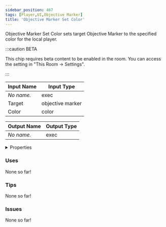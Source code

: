 ```yaml
---
sidebar_position: 467
tags: [Player,UI,Objective Marker]
title: 'Objective Marker Set Color'
---
```


Objective Marker Set Color sets target Objective Marker to the specified color for the local player.

:::caution BETA

This chip requires beta content to be enabled in the room. You can access the setting in "This Room -> Settings".

:::


<EsbSvg />

| Input Name | Input Type |
|-----------|-----------|
| *No name.* | exec |
| Target | objective marker |
| Color | color |

| Output Name | Output Type |
|-----------|-----------|
| *No name.* | exec |


<details>
  <summary>Properties</summary>
  <div>
    <div>
    <table>
      <thead>
        <tr>
          <th>Is beta required?</th>
          <th>✅</th>
        </tr>
        <tr>
          <th>Is this chip a trolling risk?</th>
          <th>❌</th>
        </tr>
        <tr>
          <th>Is this chip a role assignment risk?</th>
          <th>❌</th>
        </tr>
        <tr>
          <th>Chip UUID</th>
          <th>9b701044-a1dc-4d74-830e-f0843b0c7056</th>
        </tr>
      </thead>
    </table>
    </div>
  </div>
</details>

### Uses

None so far!

### Tips

None so far!

### Issues

None so far!
